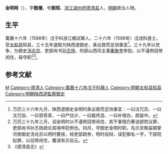 '''金明時'''（{{bd|？||？|catIdx=}}），字'''戬檀'''，号'''鲵桓'''，[[浙江|浙江]][[湖州府|湖州府]][[德清县|德清县]]人，[[明朝|明朝]]政治人物。

== 生平 ==
萬曆十六年（1588年）戊子科浙江鄉試舉人，二十六年（1598年）戊戌科進士，官[[太和县|太和县]]知县，三十五年選取为陕西道御史，条议救荒足饷事宜<ref>万历三十六年九月，陕西道御史金明时条议救荒足饷事宜：一曰汰冗员、一曰汰冗役、一曰禁奇衺、一曰严估计、一曰裁传造、一曰补借办。疏留中。</ref>。三十九年以党争，为御史[[汤兆京|汤兆京]]、吏部尚书[[孙丕扬|孙丕扬]]、刑部山西司主事[[秦聚奎_(明朝)|秦聚奎]]參劾，以不谨例冠带闲住，尋夺职<ref>万历三十九年三月，诏金明时以不谨例冠带闲住，其干事情仍著该部院议罪，吏部尚书孙丕扬疏论其喧哗犯例也。四月，夺御史金明时职。先示京察屇期掌河南御史汤兆京以明时要挟，经吏部疏参，明时自辩，误犯御名一字，下部院拟罪，以冠带闲住，覆请有示旨云。</ref><ref>《德清县志》</ref>。

==参考文献==
{{reflist}}

{{萬曆二十六年戊戌科殿試金榜}}

{{Authority control}}
{{DEFAULTSORT:}}
[[Category:金姓|M]]
[[Category:德清人|Category:德清人]]
[[Category:萬曆十六年戊子科舉人|Category:萬曆十六年戊子科舉人]]
[[Category:明朝太和县知县|Category:明朝太和县知县]]
[[Category:明朝陕西道監察御史|Category:明朝陕西道監察御史]]